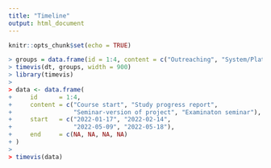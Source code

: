 ```yaml
---
title: "Timeline"
output: html_document
---
```


```r
knitr::opts_chunk$set(echo = TRUE)
```

```r
> groups = data.frame(id = 1:4, content = c("Outreaching", "System/Platform Changes", "Xmas Shutdown Period", "Key Milestone"))
> timevis(dt, groups, width = 900)
> library(timevis)
> 
> data <- data.frame(
+     id      = 1:4,
+     content = c("Course start", "Study progress report",
+                 "Seminar-version of project", "Examinaton seminar"),
+     start   = c("2022-01-17", "2022-02-14",
+                 "2022-05-09", "2022-05-18"),
+     end     = c(NA, NA, NA, NA)
+ )
> 
> timevis(data)
```

